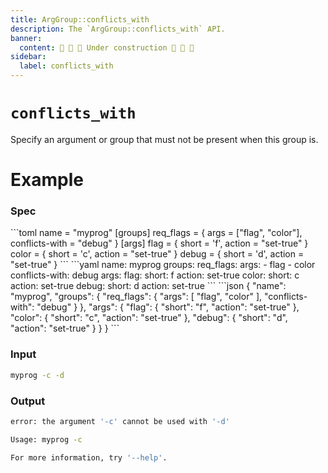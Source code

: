 ```yaml
---
title: ArgGroup::conflicts_with
description: The `ArgGroup::conflicts_with` API.
banner:
  content: 🚧 🚧 🚧 Under construction 🚧 🚧 🚧
sidebar:
  label: conflicts_with
---
```



# `conflicts_with` <LinkButton href="https://docs.rs/clap/latest/clap/struct.ArgGroup.html#method.conflicts_with" icon="open-book" variant="minimal"></LinkButton>

<Badge text="since 0.1.0" size="small" />

Specify an argument or group that must not be present when this group is.

# Example

### Spec

<Tabs syncKey="format">
  <TabItem label="TOML">
```toml
name = "myprog"
[groups]
req_flags = { args = ["flag", "color"], conflicts-with = "debug" }
[args]
flag = { short = 'f', action = "set-true" }
color = { short = 'c', action = "set-true" }
debug = { short = 'd', action = "set-true" }
```
  </TabItem>
  <TabItem label="YAML">
```yaml
name: myprog
groups:
  req_flags:
    args:
    - flag
    - color
    conflicts-with: debug
args:
  flag:
    short: f
    action: set-true
  color:
    short: c
    action: set-true
  debug:
    short: d
    action: set-true
```
  </TabItem>
  <TabItem label="JSON">
```json
{
  "name": "myprog",
  "groups": {
    "req_flags": {
      "args": [
        "flag",
        "color"
      ],
      "conflicts-with": "debug"
    }
  },
  "args": {
    "flag": {
      "short": "f",
      "action": "set-true"
    },
    "color": {
      "short": "c",
      "action": "set-true"
    },
    "debug": {
      "short": "d",
      "action": "set-true"
    }
  }
}
```
  </TabItem>
</Tabs>

### Input

```bash
myprog -c -d
```

### Output

```bash
error: the argument '-c' cannot be used with '-d'

Usage: myprog -c

For more information, try '--help'.
```

